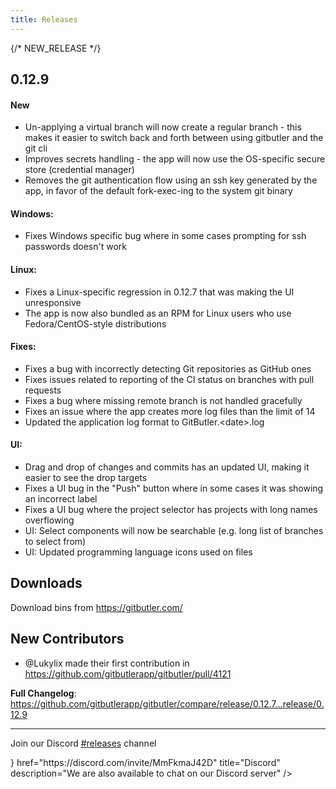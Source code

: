 ```yaml
---
title: Releases
---
```



{/* NEW_RELEASE */}

## 0.12.9
#### New
- Un-applying a virtual branch will now create a regular branch - this makes it easier to switch back and forth between using gitbutler and the git cli
- Improves secrets handling - the app will now use the OS-specific secure store (credential manager)
- Removes the git authentication flow using an ssh key generated by the app, in favor of the default fork-exec-ing to the system git binary

#### Windows:
- Fixes Windows specific  bug where in some cases prompting for ssh passwords doesn't work

#### Linux:
- Fixes a Linux-specific regression in 0.12.7 that was making the UI unresponsive
- The app is now also bundled as an RPM for Linux users who use Fedora/CentOS-style distributions

#### Fixes:
- Fixes a bug with incorrectly detecting Git repositories as GitHub ones
- Fixes issues related to reporting of the CI status on branches with pull requests
- Fixes a bug where missing remote branch is not handled gracefully
- Fixes an issue where the app creates more log files than the limit of 14
- Updated the application log format to GitButler.\<date>.log

#### UI:
- Drag and drop of changes and commits has an updated UI, making it easier to see the drop targets
- Fixes a UI bug in the "Push" button where in some cases it was showing an incorrect label
- Fixes a UI bug where the project selector has projects with long names overflowing
- UI: Select components will now be searchable (e.g. long list of branches to select from)
- UI: Updated programming language icons used on files

## Downloads
Download bins from https://gitbutler.com/

## New Contributors
* @Lukylix made their first contribution in https://github.com/gitbutlerapp/gitbutler/pull/4121

**Full Changelog**: https://github.com/gitbutlerapp/gitbutler/compare/release/0.12.7...release/0.12.9

---

Join our Discord [#releases](https://discord.com/channels/1060193121130000425/1183737922785116161) channel

<Cards>
  <Card
    icon={<svg className="size-4" xmlns="http://www.w3.org/2000/svg" viewBox="0 0 256 256"><rect width="256" height="256" fill="none"/><circle fill="currentColor" cx="92" cy="140" r="12"/><circle fill="currentColor" cx="164" cy="140" r="12"/><path d="M153.44,73.69l5-19.63a8.1,8.1,0,0,1,9.21-6L203.69,54A8.08,8.08,0,0,1,210.23,60l29.53,116.37a8,8,0,0,1-4.55,9.24l-67,29.7a8.15,8.15,0,0,1-11-4.56L147,183.06" fill="none" stroke="currentColor" strokeLinecap="round" strokeLinejoin="round" strokeWidth="16"/><path d="M102.56,73.69l-5-19.63a8.1,8.1,0,0,0-9.21-6L52.31,54A8.08,8.08,0,0,0,45.77,60L16.24,176.35a8,8,0,0,0,4.55,9.24l67,29.7a8.15,8.15,0,0,0,11-4.56L109,183.06" fill="none" stroke="currentColor" strokeLinecap="round" strokeLinejoin="round" strokeWidth="16"/><path d="M80,78.31A178.94,178.94,0,0,1,128,72a178.94,178.94,0,0,1,48,6.31" fill="none" stroke="currentColor" strokeLinecap="round" strokeLinejoin="round" strokeWidth="16"/><path d="M176,177.69A178.94,178.94,0,0,1,128,184a178.94,178.94,0,0,1-48-6.31" fill="none" stroke="currentColor" strokeLinecap="round" strokeLinejoin="round" strokeWidth="16"/></svg>}
    href="https://discord.com/invite/MmFkmaJ42D"
    title="Discord"
    description="We are also available to chat on our Discord server"
  />
</Cards>
